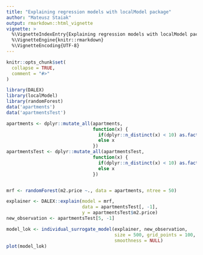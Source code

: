 ---
title: "Explaining regression models with localModel package"
author: "Mateusz Staiak"
output: rmarkdown::html_vignette
vignette: >
  %\VignetteIndexEntry{Explaining regression models with localModel package}
  %\VignetteEngine{knitr::rmarkdown}
  %\VignetteEncoding{UTF-8}
---

```{r setup, include = FALSE}
knitr::opts_chunk$set(
  collapse = TRUE,
  comment = "#>"
)
```

```{r pkgs}
library(DALEX)
library(localModel)
library(randomForest)
data('apartments')
data('apartmentsTest')

apartments <- dplyr::mutate_all(apartments, 
                                function(x) {
                                  if(dplyr::n_distinct(x) < 10) as.factor(as.character(x))
                                  else x
                                })
apartmentsTest <- dplyr::mutate_all(apartmentsTest, 
                                function(x) {
                                  if(dplyr::n_distinct(x) < 10) as.factor(as.character(x))
                                  else x
                                })


mrf <- randomForest(m2.price ~., data = apartments, ntree = 50)

explainer <- DALEX::explain(model = mrf,
                            data = apartmentsTest[, -1],
                            y = apartmentsTest$m2.price)
new_observation <- apartmentsTest[5, -1]

model_lok <- individual_surrogate_model(explainer, new_observation,
                                        size = 500, grid_points = 100,
                                        smoothness = NULL)
plot(model_lok)
```

